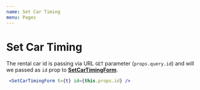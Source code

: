 ```yaml
---
name: Set Car Timing
menu: Pages
---
```


# Set Car Timing
The rental  car id is passing via URL `GET` parameter (`props.query.id`) and will we passed as `id` prop to [**SetCarTimingForm**](/SetCarTimingForm).
```jsx
 <SetCarTimingForm t={t} id={this.props.id} />
```